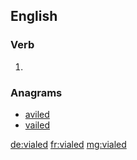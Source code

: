 ==English==

===Verb===
{{head|en|verb form}}

# {{en-past of|vial}}

===Anagrams===
* [[aviled#English|aviled]]
* [[vailed#English|vailed]]

[[de:vialed]]
[[fr:vialed]]
[[mg:vialed]]